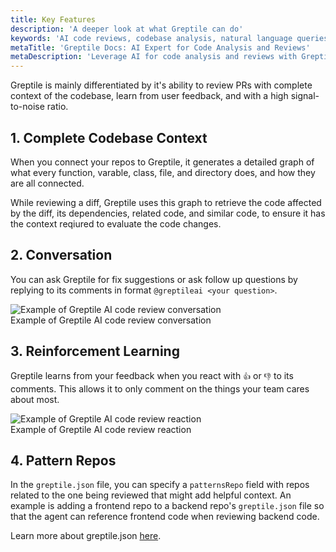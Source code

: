 ```yaml
---
title: Key Features
description: 'A deeper look at what Greptile can do'
keywords: 'AI code reviews, codebase analysis, natural language queries, GitHub integration, Slack integration, PR review bot'
metaTitle: 'Greptile Docs: AI Expert for Code Analysis and Reviews'
metaDescription: 'Leverage AI for code analysis and reviews with Greptile. Get expert insights on your codebase through natural language queries and integrations.'
---
```


Greptile is mainly differentiated by it's ability to review PRs with complete context of the codebase, learn from user feedback, and with a high signal-to-noise ratio.

## 1. Complete Codebase Context

When you connect your repos to Greptile, it generates a detailed graph of what every function, varable, class, file, and directory does, and how they are all connected. 

While reviewing a diff, Greptile uses this graph to retrieve the code affected by the diff, its dependencies, related code, and similar code, to ensure it has the context reqiured to evaluate the code changes.

## 2. Conversation

You can ask Greptile for fix suggestions or ask follow up questions by replying to its comments in format `@greptileai <your question>`.

<Frame>
  <img src="/images/cr-bot/qna.gif" alt="Example of Greptile AI code review conversation" />
  <figcaption>Example of Greptile AI code review conversation</figcaption>
</Frame>

## 3. Reinforcement Learning

Greptile learns from your feedback when you react with `👍` or `👎` to its comments. This allows it to only comment on the things your team cares about most.
<Frame>
  <img src="/images/cr-bot/downvote.gif" alt="Example of Greptile AI code review reaction" />
  <figcaption>Example of Greptile AI code review reaction</figcaption>
</Frame>

## 4. Pattern Repos

In the `greptile.json` file, you can specify a `patternsRepo` field with repos related to the one being reviewed that might add helpful context. 
An example is adding a frontend repo to a backend repo's `greptile.json` file so that the agent can reference frontend code when reviewing backend code.

Learn more about greptile.json [here](/code-review-bot/greptile-json).
